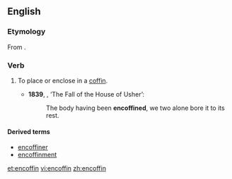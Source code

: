 ==English==
===Etymology===
From {{prefix|en|coffin|lang=en}}.

===Verb===
{{en-verb|encoffins|encoffining|encoffined|encoffined}}

# {{cx|transitive|lang=en}} To place or enclose in a [[coffin]].
#*'''1839''', {{w|Edgar Allan Poe}}, ‘The Fall of the House of Usher’:
#*:The body having been '''encoffined''', we two alone bore it to its rest.

====Derived terms====
* [[encoffiner]]
* [[encoffinment]]

[[et:encoffin]]
[[vi:encoffin]]
[[zh:encoffin]]